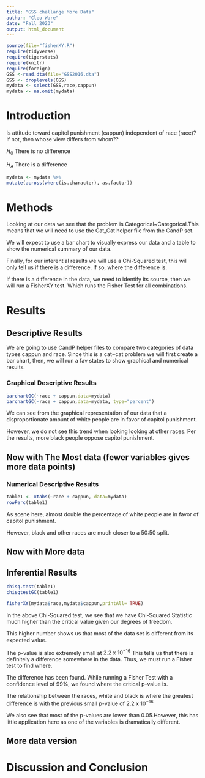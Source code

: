 ```yaml
---
title: "GSS challange More Data"
author: "Cleo Ware"
date: "Fall 2023"
output: html_document
---
```








```r
source(file="fisherXY.R")
require(tidyverse)
require(tigerstats)
require(knitr)
require(foreign)
GSS <-read.dta(file="GSS2016.dta")
GSS <- droplevels(GSS)
mydata <- select(GSS,race,cappun)
mydata <- na.omit(mydata)
```

# Introduction

<!--In this section you explain what you are trying to show.  Where did the data come from?  What is the research or other question you are trying to answer?.  If you skimp in this section expect to be marked down in your grade. Paint a picture of the project a couple of paragraphs is expected!-->

Is attitude toward capitol punishment (cappun) independent of race (race)?
If not, then whose view differs from whom??


$H_0$ There is no difference

$H_A$ There is a difference

```r
mydata <- mydata %>%
mutate(across(where(is.character), as.factor))
```


# Methods

<!--Decide on your methods:  use "variable analysis" or other appropriate descriptors.  Make sure to choose at least one graphical method and at least one numerical method. Discuss what data manipulations may be needed for example subsetting or other binning procedures and what sort of graphical displays and inferential tools will be used!-->

Looking at our data we see that the problem is Categorical~Categorical.This means that we will need to use the Cat_Cat helper file from the CandP set.

We will expect to use a bar chart to visually express our data and a table to show the numerical summary of our data.

Finally, for our inferential results we will use a Chi-Squared test, this will only tell us if there is a difference. If so, where the difference is.

If there is a difference in the data, we need to identify its source, then we will run a FisherXY test. Which runs the Fisher Test for all combinations.



# Results

<!--Divide this section into two sub-sections:  One for your descriptive  results and one for your inferential results.!-->

## Descriptive Results

We are going to use CandP helper files to compare two categories of data types cappun and race. Since this is a cat~cat problem we will first create a bar chart, then, we will run a fav states to show graphical and numerical results.




### Graphical Descriptive Results

<!--Graphical results here.  Make sure to show your code.  Provide appropriate labels for axes, giving units if possible, and provide a good title for the graph, too.  Use the graphical results to describe the patterns if any that exist in the data as focused toward the research question. Bottom line is to explain the features of the graph that are relevant to conforming or departing to what is expected by your null hypothesis !-->


```r
barchartGC(~race + cappun,data=mydata)
barchartGC(~race + cappun,data=mydata, type="percent")

```



We can see from the graphical representation of our data that a disproportionate amount of white people are in favor of capitol punishment.

However, we do not see this trend when looking looking at other races. Per the results, more black people oppose capitol punishment.



## Now with The Most data (fewer variables gives more data points)



### Numerical Descriptive Results

<!--Numerical results go here. Use the numerical results to describe the patterns if any that exist in the data as focused toward the research question!-->

```r
table1 <- xtabs(~race + cappun, data=mydata)
rowPerc(table1)
```

As scene here, almost double the percentage of white people are in favor of capitol punishment.

However, black and other races are much closer to a 50:50 split.



## Now with More data



## Inferential Results

<!--State hypothesis clearly.  Make sure your discussion of the inferential test covers all the aspects that the test output produces, such as test statistic, p-value etc.  Make a decision about the null hypothesis, explain the assumptions on which the selected test/procedure was based, and why the chosen procedure satisfys the assumptions and is appropriate to answer the research question!-->

```r
chisq.test(table1)
chisqtestGC(table1)
```
```r
fisherXY(mydata$race,mydata$cappun,printAll= TRUE)
```



In the above Chi-Squared test, we see that we have Chi-Squared Statistic much higher than the critical value given our degrees of freedom.

This higher number shows us that most of the data set is different from its expected value.

The p-value is also extremely small at $2.2 \text{ x } 10^{-16}$
This tells us that there is definitely a difference somewhere in the data. Thus, we must run a Fisher test to find where.


The difference has been found. While running a Fisher Test with a confidence level of 99%, we found where the critical p-value is.

The relationship between the races, white and black is where the greatest difference is with the previous small p-value of $2.2 \text{ x } 10^{-16}$

We also see that most of the p-values are lower than 0.05.However, this has little application here as one of the variables is dramatically different.




## More data version


# Discussion and Conclusion

<!--Discussion and conclusion here.  If you found a relationship be sure to consider whether the relationship occurs because one of the variavbles causes the other, or whether they perhasps are related for some other reason.  Watch the chapter 6 videos from the GeorgeTown videos collection.!-->
